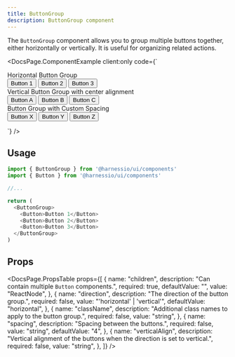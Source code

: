 ```yaml
---
title: ButtonGroup
description: ButtonGroup component
---
```


The `ButtonGroup` component allows you to group multiple buttons together, either horizontally or vertically. It is useful for organizing related actions.


<DocsPage.ComponentExample
  client:only
  code={`<div className="flex flex-wrap gap-2 items-baseline flex-col">
    <div>
      <div className="text-lg font-semibold text-white mb-2">Horizontal Button Group</div>
      <ButtonGroup>
        <Button>Button 1</Button>
        <Button>Button 2</Button>
        <Button>Button 3</Button>
      </ButtonGroup>
    </div>
    <div>
      <div className="text-lg font-semibold text-white mb-2">Vertical Button Group with center alignment</div>
      <ButtonGroup direction="vertical" verticalAlign="center">
        <Button>Button A</Button>
        <Button>Button B</Button>
        <Button>Button C</Button>
      </ButtonGroup>
    </div>
    <div>
      <div className="text-lg font-semibold text-white mb-2">Button Group with Custom Spacing</div>
      <ButtonGroup spacing="2">
        <Button>Button X</Button>
        <Button>Button Y</Button>
        <Button>Button Z</Button>
      </ButtonGroup>
    </div>
  </div>`}
/>

## Usage

```typescript jsx
import { ButtonGroup } from '@harnessio/ui/components'
import { Button } from '@harnessio/ui/components'

//...

return (
  <ButtonGroup>
    <Button>Button 1</Button>
    <Button>Button 2</Button>
    <Button>Button 3</Button>
  </ButtonGroup>
)
```

## Props

<DocsPage.PropsTable
  props={[
    {
      name: "children",
      description: "Can contain multiple `Button` components.",
      required: true,
      defaultValue: "",
      value: "ReactNode",
    },
    {
      name: "direction",
      description: "The direction of the button group.",
      required: false,
      value: "'horizontal' | 'vertical'",
      defaultValue: "horizontal",
    },
    {
      name: "className",
      description: "Additional class names to apply to the button group.",
      required: false,
      value: "string",
    },
    {
      name: "spacing",
      description: "Spacing between the buttons.",
      required: false,
      value: "string",
      defaultValue: "4",
    },
    {
      name: "verticalAlign",
      description:
        "Vertical alignment of the buttons when the direction is set to vertical.",
      required: false,
      value: "string",
    },
  ]}
/>
